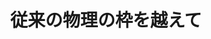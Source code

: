 ﻿---
title: "従来の物理の枠を越えて"
category: "理学院"
vol: "45"
interviewee: "西森 秀稔 "
url: ""
tags: []
pdf: "45-2.pdf"
career: ""
preface: "ここ西森ではスピングラスという一種の複雑な状態を統計力学を用いて研究している。またこのように複雑な系を扱う統計力学の手法を用いて、画像修復に取り組んでいる。さらに、西森教授の研究方針について伺った。"
---
